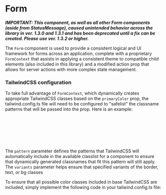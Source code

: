 

<Meta of={FormStories} />

# Form

***IMPORTANT: This component, as well as all other Form components (aside from StatusMessage), caused unintended behavior across the library in ver. 1.3.0 and 1.3.1 and has been deprecated until a fix can be created. Please use ver. 1.3.2 or higher.***

The `Form` component is used to provide a consistent logical and UI framework for forms across an application, complete with a proprietary `FormContext` that assists in applying a consistent theme to compatible child elements (also included in this library) and a modified action prop that allows for server actions with more complex state management.

<Canvas of={FormStories.Default} />

### TailwindCSS configuration

To take full advantage of `FormContext`, which dynamically creates appropriate TailwindCSS classes based on the `primaryColor` prop, the tailwind.config.ts file will need to be configured to "safelist" the classname patterns that will be passed into the prop. Here is an example:

```typescript
safelist: [
  {
    pattern: /(border|text|bg)-(red|orange|yellow|green|blue|purple|pink)/,
    variants: ['hover']
  },
],
```

The `pattern` parameter defines the patterns that TailwindCSS will automatically include in the available classlist for a component to ensure that dynamically generated classnames that fit this pattern will still apply. The `variants` parameter helps ensure that specified variants of the border, text, or bg classes

To ensure that all possible color classes included in base TailwindCSS are included, simply implement the following code in your tailwind.config.ts file:

```typescript
safelist: [
  {
    pattern: /(border|text|bg)-(red|orange|amber|yellow|lime|green|emerald|teal|cyan|sky|blue|indigo|violet|purple|fuchsia|pink|rose|slate|gray|zinc|neutral|stone)/,
    variants: ['hover']
  },
],
```
